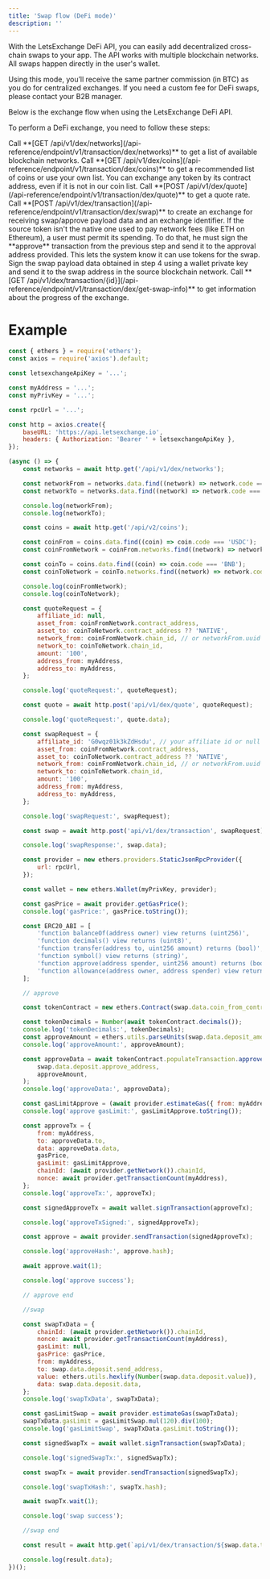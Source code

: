 ```yaml
---
title: 'Swap flow (DeFi mode)'
description: ''
---
```

With the LetsExchange DeFi API, you can easily add decentralized cross-chain swaps to your app.
The API works with multiple blockchain networks. All swaps happen directly in the user's wallet.

Using this mode, you’ll receive the same partner commission (in BTC) as you do for centralized
exchanges. If you need a custom fee for DeFi swaps, please contact your B2B manager.

Below is the exchange flow when using the LetsExchange DeFi API.

To perform a DeFi exchange, you need to follow these steps:

<Steps>
    <Step>
        Call **[GET /api/v1/dex/networks](/api-reference/endpoint/v1/transaction/dex/networks)** to get a list of available blockchain networks.
    </Step>
    <Step>
        Call **[GET /api/v1/dex/coins](/api-reference/endpoint/v1/transaction/dex/coins)** to get a recommended list
        of coins or use your own list. You can exchange any token by its contract address, even if it is not in our coin list.
    </Step>
    <Step>
         Call **[POST /api/v1/dex/quote](/api-reference/endpoint/v1/transaction/dex/quote)** to get a quote rate.
    </Step>
    <Step>
         Call **[POST /api/v1/dex/transaction](/api-reference/endpoint/v1/transaction/dex/swap)** to create an
         exchange for receiving swap/approve payload data and an exchange identifier.
    </Step>
    <Step>
         If the source token isn't the native one used to pay network fees (like ETH on Ethereum),
         a user must permit its spending. To do that, he must sign the **approve** transaction from the previous
         step and send it to the approval address provided. This lets the system know it can use tokens for the swap.
    </Step>
    <Step>
         Sign the swap payload data obtained in step 4 using a wallet private key and send it
         to the swap address in the source blockchain network.
    </Step>
    <Step>
         Call **[GET /api/v1/dex/transaction/{id}](/api-reference/endpoint/v1/transaction/dex/get-swap-info)** to get
         information about the progress of the exchange.
    </Step>
</Steps>


# Example

```js
const { ethers } = require('ethers');
const axios = require('axios').default;

const letsexchangeApiKey = '...';

const myAddress = '...';
const myPrivKey = '...';

const rpcUrl = '...';

const http = axios.create({
    baseURL: 'https://api.letsexchange.io',
    headers: { Authorization: 'Bearer ' + letsexchangeApiKey },
});

(async () => {
    const networks = await http.get('/api/v1/dex/networks');

    const networkFrom = networks.data.find((network) => network.code === 'BASE');
    const networkTo = networks.data.find((network) => network.code === 'BEP20');

    console.log(networkFrom);
    console.log(networkTo);

    const coins = await http.get('/api/v2/coins');

    const coinFrom = coins.data.find((coin) => coin.code === 'USDC');
    const coinFromNetwork = coinFrom.networks.find((network) => network.code === networkFrom.code);

    const coinTo = coins.data.find((coin) => coin.code === 'BNB');
    const coinToNetwork = coinTo.networks.find((network) => network.code === 'BNB');

    console.log(coinFromNetwork);
    console.log(coinToNetwork);

    const quoteRequest = {
        affiliate_id: null,
        asset_from: coinFromNetwork.contract_address,
        asset_to: coinToNetwork.contract_address ?? 'NATIVE',
        network_from: coinFromNetwork.chain_id, // or networkFrom.uuid
        network_to: coinToNetwork.chain_id,
        amount: '100',
        address_from: myAddress,
        address_to: myAddress,
    };

    console.log('quoteRequest:', quoteRequest);

    const quote = await http.post('api/v1/dex/quote', quoteRequest);

    console.log('quoteRequest:', quote.data);

    const swapRequest = {
        affiliate_id: 'G0wqz01k3kZdHsdu', // your affiliate id or null
        asset_from: coinFromNetwork.contract_address,
        asset_to: coinToNetwork.contract_address ?? 'NATIVE',
        network_from: coinFromNetwork.chain_id, // or networkFrom.uuid
        network_to: coinToNetwork.chain_id,
        amount: '100',
        address_from: myAddress,
        address_to: myAddress,
    };

    console.log('swapRequest:', swapRequest);

    const swap = await http.post('api/v1/dex/transaction', swapRequest);

    console.log('swapResponse:', swap.data);

    const provider = new ethers.providers.StaticJsonRpcProvider({
        url: rpcUrl,
    });

    const wallet = new ethers.Wallet(myPrivKey, provider);

    const gasPrice = await provider.getGasPrice();
    console.log('gasPrice:', gasPrice.toString());

    const ERC20_ABI = [
        'function balanceOf(address owner) view returns (uint256)',
        'function decimals() view returns (uint8)',
        'function transfer(address to, uint256 amount) returns (bool)',
        'function symbol() view returns (string)',
        'function approve(address spender, uint256 amount) returns (bool)',
        'function allowance(address owner, address spender) view returns (uint256)',
    ];

    // approve

    const tokenContract = new ethers.Contract(swap.data.coin_from_contract_address, ERC20_ABI, provider);

    const tokenDecimals = Number(await tokenContract.decimals());
    console.log('tokenDecimals:', tokenDecimals);
    const approveAmount = ethers.utils.parseUnits(swap.data.deposit_amount, tokenDecimals);
    console.log('approveAmount:', approveAmount);

    const approveData = await tokenContract.populateTransaction.approve(
        swap.data.deposit.approve_address,
        approveAmount,
    );
    console.log('approveData:', approveData);

    const gasLimitApprove = (await provider.estimateGas({ from: myAddress, ...approveData })).mul('120').div('100'); //add 20% to gasLimit for guaranteed execution
    console.log('approve gasLimit:', gasLimitApprove.toString());

    const approveTx = {
        from: myAddress,
        to: approveData.to,
        data: approveData.data,
        gasPrice,
        gasLimit: gasLimitApprove,
        chainId: (await provider.getNetwork()).chainId,
        nonce: await provider.getTransactionCount(myAddress),
    };
    console.log('approveTx:', approveTx);

    const signedApproveTx = await wallet.signTransaction(approveTx);

    console.log('approveTxSigned:', signedApproveTx);

    const approve = await provider.sendTransaction(signedApproveTx);

    console.log('approveHash:', approve.hash);

    await approve.wait(1);

    console.log('approve success');

    // approve end

    //swap

    const swapTxData = {
        chainId: (await provider.getNetwork()).chainId,
        nonce: await provider.getTransactionCount(myAddress),
        gasLimit: null,
        gasPrice: gasPrice,
        from: myAddress,
        to: swap.data.deposit.send_address,
        value: ethers.utils.hexlify(Number(swap.data.deposit.value)),
        data: swap.data.deposit.data,
    };
    console.log('swapTxData', swapTxData);

    const gasLimitSwap = await provider.estimateGas(swapTxData);
    swapTxData.gasLimit = gasLimitSwap.mul(120).div(100);
    console.log('gasLimitSwap', swapTxData.gasLimit.toString());

    const signedSwapTx = await wallet.signTransaction(swapTxData);

    console.log('signedSwapTx:', signedSwapTx);

    const swapTx = await provider.sendTransaction(signedSwapTx);

    console.log('swapTxHash:', swapTx.hash);

    await swapTx.wait(1);

    console.log('swap success');

    //swap end

    const result = await http.get(`api/v1/dex/transaction/${swap.data.transaction_id}`);

    console.log(result.data);
})();

```